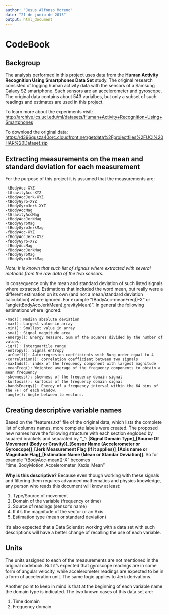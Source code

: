 ```yaml
---
author: "Jesus Alfonso Moreno"
date: "21 de junio de 2015"
output: html_document
---
```

# CodeBook

## Backgroup

The analysis performed in this project uses data from the **Human Activity Recognition Using Smartphones Data Set** study. The original research consisted of logging human activity data with the sensors of a Samsung Galaxy S2 smartphone. Such sensors are an accelerometer and gyroscope. The original data contains about 543 varialbes, but only a subset of such readings and estimates are used in this project.

To learn more about the experiments visit: <http://archive.ics.uci.edu/ml/datasets/Human+Activity+Recognition+Using+Smartphones>

To download the original data:
<https://d396qusza40orc.cloudfront.net/getdata%2Fprojectfiles%2FUCI%20HAR%20Dataset.zip>



## Extracting measurements on the mean and standard deviation for each measurement

For the purpose of this project it is assumed that the measurements are:

	-tBodyAcc-XYZ
	-tGravityAcc-XYZ
	-tBodyAccJerk-XYZ
	-tBodyGyro-XYZ
	-tBodyGyroJerk-XYZ
	-tBodyAccMag
	-tGravityAccMag
	-tBodyAccJerkMag
	-tBodyGyroMag
	-tBodyGyroJerkMag
	-fBodyAcc-XYZ
	-fBodyAccJerk-XYZ
	-fBodyGyro-XYZ
	-fBodyAccMag
	-fBodyAccJerkMag
	-fBodyGyroMag
	-fBodyGyroJerkMag

*Note: It is known that such list of signals where extracted with several methods from the raw data of the two sensors.* 

In consequence only the mean and standard deviation of such listed signals where extracted. Estimations that included the word mean, but really were a different estimation on its own (and not a mean/standard deviation calculation) where ignored. For example “fBodyAcc-meanFreq()-X” or “angle(tBodyAccJerkMean),gravityMean)”. In general the following estimations where ignored:

	-mad(): Median absolute deviation 
	-max(): Largest value in array
	-min(): Smallest value in array
	-sma(): Signal magnitude area
	-energy(): Energy measure. Sum of the squares divided by the number of values. 
	-iqr(): Interquartile range 
	-entropy(): Signal entropy
	-arCoeff(): Autorregresion coefficients with Burg order equal to 4
	-correlation(): correlation coefficient between two signals
	-maxInds(): index of the frequency component with largest magnitude
	-meanFreq(): Weighted average of the frequency components to obtain a mean frequency
	-skewness(): skewness of the frequency domain signal 
	-kurtosis(): kurtosis of the frequency domain signal 
	-bandsEnergy(): Energy of a frequency interval within the 64 bins of the FFT of each window.
	-angle(): Angle between to vectors.


## Creating descriptive variable names 

Based on the “features.txt” file of the original data, which lists the complete list of columns names, more complete labels were created. The proposed new names have the following structure with each section englobed by squared brackets and separated by  “\_”: **[Signal Domain Type]**\_**[Source Of Movement (Body or Gravity)]**\_**[Sensor Name (Accelerometer or Gyroscope)]**\_**[Jerk Measurement Flag (if it applies)]**\_**[Axis name or Magnitude Flag]**\_**[Estimation Name (Mean or Standar Deviation)]**. So for example “tBodyAcc-mean()-X” becomes “time\_BodyMotion\_Accelerometer\_Xaxis_Mean”

**Why is this descriptive?** Because even though working with these signals and filtering them requires advanced mathematics and physics knowledge, any person who reads this document will know at least:
	
1. Type/Source of movement
2. Domain of the variable (frequency or time)
3. Source of readings (sensor's name)
4. If it's the magnitude of the vector or an Axis
5. Estimation type (mean or standard deviation)

It's also expected that a Data Scientist working with a data set with such descriptions will have a better change of recalling the use of each variable.

## Units

The units assigned to each of the measurements are not mentioned in the original codebook. But it's expected that gyroscope readings are in some form of angular velocity, while accelerometer readings are expected to be in a form of acceleration unit. The same logic applies to Jerk derivations.

Another point to keep in mind is that at the beginning of each variable name the domain type is indicated. The two known cases of this data set are:

1. Time domain
2. Frequency domain